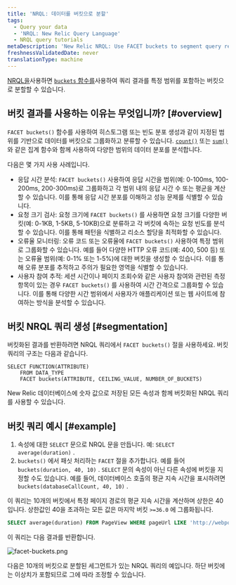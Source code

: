 ```yaml
---
title: 'NRQL: 데이터를 버킷으로 분할'
tags:
  - Query your data
  - 'NRQL: New Relic Query Language'
  - NRQL query tutorials
metaDescription: 'New Relic NRQL: Use FACET buckets to segment query results into groups based on numerical values, then grouped into buckets that cover a range.'
freshnessValidatedDate: never
translationType: machine
---
```



[NRQL을](/docs/query-data/nrql-new-relic-query-language/getting-started/introduction-nrql)사용하면 [`buckets` 함수를](/docs/query-your-data/nrql-new-relic-query-language/get-started/nrql-syntax-clauses-functions/#func-buckets)사용하여 쿼리 결과를 특정 범위를 포함하는 버킷으로 분할할 수 있습니다.

## 버킷 결과를 사용하는 이유는 무엇입니까? [#overview]

`FACET buckets()` 함수를 사용하여 히스토그램 또는 빈도 분포 생성과 같이 지정된 범위를 기반으로 데이터를 버킷으로 그룹화하고 분류할 수 있습니다. [`count()`](/docs/query-your-data/nrql-new-relic-query-language/get-started/nrql-syntax-clauses-functions/#func-count) 또는 [`sum()`](/docs/query-your-data/nrql-new-relic-query-language/get-started/nrql-syntax-clauses-functions/#func-sum) 와 같은 집계 함수와 함께 사용하여 다양한 범위의 데이터 분포를 분석합니다.

다음은 몇 가지 사용 사례입니다.

* 응답 시간 분석: `FACET buckets()` 사용하여 응답 시간을 범위(예: 0-100ms, 100-200ms, 200-300ms)로 그룹화하고 각 범위 내의 응답 시간 수 또는 평균을 계산할 수 있습니다. 이를 통해 응답 시간 분포를 이해하고 성능 문제를 식별할 수 있습니다.
* 요청 크기 검사: 요청 크기에 `FACET buckets()` 를 사용하면 요청 크기를 다양한 버킷(예: 0-1KB, 1-5KB, 5-10KB)으로 분류하고 각 버킷에 속하는 요청 빈도를 분석할 수 있습니다. 이를 통해 패턴을 식별하고 리소스 할당을 최적화할 수 있습니다.
* 오류율 모니터링: 오류 코드 또는 오류율에 `FACET buckets()` 사용하여 특정 범위로 그룹화할 수 있습니다. 예를 들어 다양한 HTTP 오류 코드(예: 400, 500 등) 또는 오류율 범위(예: 0-1% 또는 1-5%)에 대한 버킷을 생성할 수 있습니다. 이를 통해 오류 분포를 추적하고 주의가 필요한 영역을 식별할 수 있습니다.
* 사용자 참여 추적: 세션 시간이나 페이지 조회수와 같은 사용자 참여와 관련된 측정항목이 있는 경우 `FACET buckets()` 를 사용하여 시간 간격으로 그룹화할 수 있습니다. 이를 통해 다양한 시간 범위에서 사용자가 애플리케이션 또는 웹 사이트에 참여하는 방식을 분석할 수 있습니다.

## 버킷 NRQL 쿼리 생성 [#segmentation]

버킷화된 결과를 반환하려면 NRQL 쿼리에서 `FACET buckets()` 절을 사용하세요. 버킷 쿼리의 구조는 다음과 같습니다.

```
SELECT FUNCTION(ATTRIBUTE) 
    FROM DATA_TYPE 
    FACET buckets(ATTRIBUTE, CEILING_VALUE, NUMBER_OF_BUCKETS)
```

New Relic 데이터베이스에 숫자 값으로 저장된 모든 속성과 함께 버킷화된 NRQL 쿼리를 사용할 수 있습니다.

## 버킷 쿼리 예시 [#example]

1. 속성에 대한 `SELECT` 문으로 NRQL 문을 만듭니다. 예: `SELECT average(duration)` .
2. `buckets()` 에서 패싯 처리하는 `FACET` 절을 추가합니다. 예를 들어 `buckets(duration, 40, 10)` . `SELECT` 문의 속성이 아닌 다른 속성에 버킷을 지정할 수도 있습니다. 예를 들어, 데이터베이스 호출의 평균 지속 시간을 표시하려면 `buckets(databaseCallCount, 40, 10)` .

이 쿼리는 10개의 버킷에서 특정 페이지 경로의 평균 지속 시간을 계산하며 상한은 40입니다. 상한값인 40을 초과하는 모든 값은 마지막 버킷 `>=36.0` 에 그룹화됩니다.

```sql
SELECT average(duration) FROM PageView WHERE pageUrl LIKE 'http://webportal.telco%' SINCE 1 week ago FACET buckets(duration, 40, 10)
```

이 쿼리는 다음 결과를 반환합니다.

<img
  title="facet-buckets.png"
  alt="facet-buckets.png"
  src={queriesnrqlFacetbyBucketsNRQLQueryBuilder}
/>

<figcaption>
  다음은 10개의 버킷으로 분할된 세그먼트가 있는 NRQL 쿼리의 예입니다. 하단 버킷에는 이상치가 포함되므로 그에 따라 조정할 수 있습니다.
</figcaption>